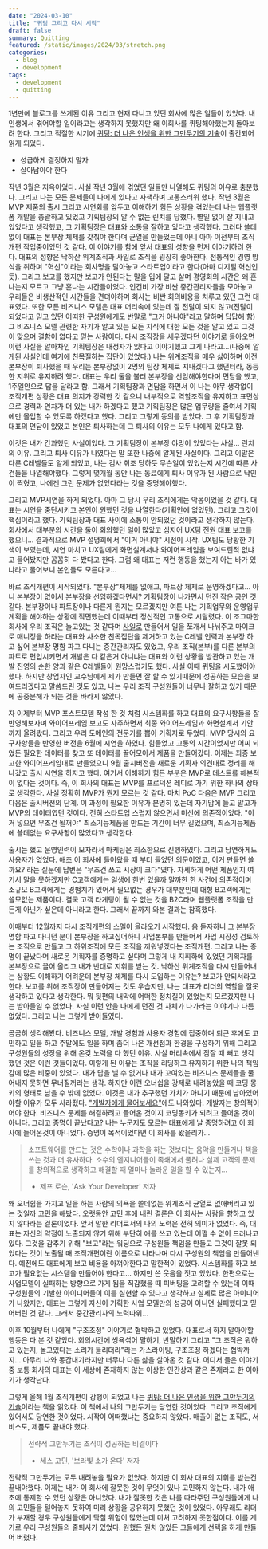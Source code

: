 ```yaml
---
date: "2024-03-10"
title: "퀴팅 그리고 다시 시작"
draft: false
summary: Quitting
featured: /static/images/2024/03/stretch.png
categories:
  - blog
  - development
tags:
  - development
  - quitting
---
```


1년만에 블로그를 쓰게된 이유 그리고 현재 다니고 있던 회사에 많은 일들이 있었다. 내인생에서 겪어야할 일이라고는 생각하지 못했지만 왜 이회사를 퀴팅해야했는지 돌아보려 한다. 그리고 적절한 시기에 [퀴팅: 더 나은 인생을 위한 그만두기의 기술](https://www.aladin.co.kr/shop/wproduct.aspx?itemid=332273102)이 출간되어 읽게 되었다.

- 성급하게 결정하지 말자
- 살아남아야 한다

작년 3월은 지옥이었다. 사실 작년 3월에 겪었던 일들만 나열해도 퀴팅의 이유로 충분했다. 그리고 나는 모든 문제들이 나에게 있다고 자책하며 고통스러워 했다. 작년 3월은 MVP 제품의 출시 그리고 시연회를 앞두고 이해하기 힘든 상황을 겪었는데 나는 웹플랫폼 개발을 총괄하고 있었고 기획팀장의 알 수 없는 린치를 당했다. 별일 없이 잘 지내고 있었다고 생각했고, 그 기획팀장은 대표와 소통을 잘하고 있다고 생각했다. 그러다 쓸데없이 대표는 본부장 체제를 갖춰야 한다며 균열을 만들었는데 아니 아마 이전부터 조직개편 작업중이었던 것 같다. 이 이야기를 함에 앞서 대표의 성향을 먼저 이야기하려 한다. 대표의 성향은 낙하산 위계조직과 사일로 조직을 굉장히 좋아한다. 전통적인 경영 방식을 취하며 "혁신"이라는 회사명을 달아놓고 스타트업이라고 한다(아마 디지털 혁신인 듯). 그리고 보고를 했지만 보고가 안된다는 말을 입에 달고 살며 경영회의 시간은 왜 혼나는지 모르고 그냥 혼나는 시간들이었다. 인건비 가장 비싼 중간관리자들을 모아놓고 우리들은 비생산적인 시간들을 견뎌야하며 회사는 비싼 회의비용을 치루고 있던 그런 대표였다. 또한 모든 비즈니스 모델은 대표 머리속에 있는데 잘 전달이 되지 않고(전달이 되었다고 믿고 있던 어떠한 구성원에게도 반말로 "그거 아니야"라고 말하며 답답해 함) 그 비즈니스 모델 관련한 자기가 알고 있는 모든 지식에 대한 모든 것을 알고 있고 그것이 맞으며 결함이 없다고 믿는 사람이다. 다시 조직장을 세우겠다던 이야기로 돌아오면 이런 사실을 알아차인 기획팀장은 내정자가 있다고 이야기했고 그게 나라고...(나중에 알게된 사실인데 여기에 친목질하는 집단이 있었다.) 나는 위계조직을 매우 싫어하며 이전 본부장이 퇴사했을 때 우리는 본부장없이 2명의 팀장 체제로 지내겠다고 했던터라, 동등한 지위로 유지하려 했다. 대표는 우리 둘을 불러 본부장을 선임해야한다며 면담을 했고, 1주일안으로 답을 달라고 함. 그래서 기획팀장과 면담을 하면서 이 나는 아무 생각없이 조직개편 상황은 대표 의지가 강력한 것 같으니 내부적으로 역할조직을 유지하고 표면상으로 경력과 연차가 더 있는 내가 하겠다고 했고 기획팀장은 많은 업무량을 줄여서 기획에만 몰입할 수 있도록 하겠다고 했다. 그리고 그렇게 동의를 받았다. 그 후 기획팀장과 대표의 면담이 있었고 본인은 퇴사하는데 그 퇴사의 이유는 모두 나에게 있다고 함.

이것은 내가 간과했던 사실이었다. 그 기획팀장이 본부장 야망이 있었다는 사실... 린치의 이유. 그리고 퇴사 이유가 나였다는 말 또한 나중에 알게된 사실이다. 그리고 이말은 다른 C레벨들도 알게 되었고, 나는 검사 취조 당하듯 무슨일이 있었는지 시간에 따른 사건들을 나열해야했다. 그렇게 몇개월 동안 나는 동료에게 퇴사 이유가 된 사람으로 낙인이 찍혔고, 나에겐 그런 문제가 없었다라는 것을 증명해야했다.

그리고 MVP시연을 하게 되었다. 아마 그 당시 우리 조직에게는 악몽이었을 것 같다. 대표는 시연을 중단시키고 본인이 원했던 것을 나열한다(기획안에 없었던). 그리고 그것이 핵심이라고 했다. 기획팀장과 대표 사이에 소통이 안되었던 것이라고 생각하지 않는다. 회사에서 대부분의 시간을 둘이 회의했던 일이 많았고 심지어 UX팀 전원 대표 보고를 했으니... 결과적으로 MVP 설명회에서 "이거 아니야" 시전이 시작. UX팀도 당황한 기색이 보였는데, 시연 마치고 UX팀에게 화면설계서나 와이어프레임을 보여드린적 없냐고 물어봤지만 꼼꼼히 다 봤다고 한다. 그럼 왜 대표는 저런 행동을 했는지 아는 바가 있냐라고 물어보니 본인들도 모른다고...

바로 조직개편이 시작되었다. "본부장"체제를 없애고, 파트장 체제로 운영하겠다고... 아니 본부장이 없어서 본부장을 선임하겠다면서? 기획팀장이 나가면서 던진 작은 공인 것 같다. 본부장이나 파트장이나 다른게 뭔지는 모르겠지만 여튼 나는 기획업무와 운영업무 계획을 해야하는 상황에 직면했는데 이때부터 정신적인 고통으로 시달렸다. 이 조그마한 회사에 우리 조직은 놀고있는 것 같다며 [사일로](https://post.naver.com/viewer/postView.naver?volumeNo=30119590&memberNo=50538240) 만들어서 일을 쪼개서 나눠주고 마이크로 매니징을 하라는 대표와 사소한 친목집단을 제거하고 있는 C레벨 인력과 본부장 하고 싶어 본부장 명함 파고 다니는 중간관리자도 있었고, 우리 조직(본부)를 다른 본부의 파트로 편입시키면서 개발은 다 같은거 아니냐는 대표와 이런 상황을 방관하고 있는 개발 진영의 순한 양과 같은 C레벨들이 원망스럽기도 했다. 사실 이때 퀴팅을 시도했어야 했다. 하지만 창업자인 교수님에게 제가 만들면 잘 할 수 있기때문에 성공하는 모습을 보여드리겠다고 말씀드린 것도 있고, 나는 우리 조직 구성원들이 너무나 잘하고 있기 때문에 공중분해가 되는 것을 바라지 않았다.

자 이제부터 MVP 포스트모템 작성 한 것 처럼 시스템화를 하고 대표의 요구사항들을 잘 반영해보자며 와이어프레임 보고도 자주하면서 최종 와이어프레임과 화면설계서 기안까지 올려봤다. 그리고 우리 도메인의 전문가를 뽑아 기획자로 두었다. MVP 당시의 요구사항들을 반영한 버전을 6월에 시연을 하였다. 힘들었고 고통의 시간이었지만 어찌 되었든 필요한 데이터를 찾고 또 데이터를 끌어모아서 제품을 만들어갔다. 이제는 최종 보고한 와이어프레임대로 만들었으니 9월 출시버전을 새로운 기획자 의견대로 정리를 해나갔고 출시 시연을 하자고 했다. 여기서 이해하기 힘든 부분은 MVP로 테스트를 해본적이 없다는 것이다. 즉, 이 회사의 대표는 MVP를 프로덕션 레디로 가기 위한 하나의 상태로 생각한다. 사실 정확히 MVP가 뭔지 모르는 것 같다. 마치 PoC 다음은 MVP 그리고 다음은 출시버전의 단계. 이 과정이 필요한 이유가 분명히 있는데 자기맘에 들고 말고가 MVP의 데이터였던 것이다. 전혀 스타트업 스럽지 않으면서 미신에 의존적이었다. "이거 넣으면 무조건 될꺼야" 최소기능제품을 만드는 기간이 너무 길었으며, 최소기능제품에 쓸데없는 요구사항이 많았다고 생각한다.

출시는 했고 운영인력이 모자라서 마케팅은 최소한으로 진행하였다. 그리고 당연하게도 사용자가 없었다. 애초 이 회사에 들어왔을 때 부터 들었던 의문이었고, 이거 만들면 쓸까요? 라는 질문에 답변은 "무조건 쓰고 시장이 크다"였다. 자세하게 어떤 제품인지 여기서 말을 못하겠지만 C고객에게는 일생에 한번 있을까 말까한 한 사건에 의존적이며 소규모 B고객에게는 경험치가 있어서 필요없는 경우가 대부분인데 대형 B고객에게는 쓸모없는 제품이다. 결국 고객 타게팅이 될 수 없는 것을 B2C라며 웹플랫폼 조직을 만든게 아닌가 싶은데 아니라고 한다. 그래서 끝까지 와본 결과는 참혹했다.

이때부터 12월까지 다시 조직개편의 스멜이 올라오기 시작했다. 음 듣자하니 그 본부장 명함 파고 다니던 분이 본부장을 하고싶어하니 사업본부를 만들어서 사업 시장성 검토하는 조직으로 만들고 그 하위조직에 모든 조직을 끼워넣겠다는 조직개편. 그리고 나는 증명이 끝났다며 새로온 기획자를 증명하고 싶다며 그렇게 내 지휘하에 있었던 기획자를 본부장으로 끌어 올리고 내가 반대로 지휘를 받는 것. 낙하산 위계조직을 다시 만들어내는 상황도 이해하기 어려운데 본부장 체제를 다시 도입하는 이유는? 보고가 안되서라고 한다. 보고를 위해 조직장이 만들어지는 것도 우습지만, 나는 대표가 리더의 역할을 잘못 생각하고 있다고 생각한다. 뭐 뒷편의 내막에 어떠한 정치질이 있었는지 모르겠지만 나는 받아들일 수 없었다. 사실 이런 안을 나에게 던진 것 자체가 나가라는 이야기나 다름 없었다. 그리고 나는 그렇게 받아들였다.

곰곰히 생각해봤다. 비즈니스 모델, 개발 경험과 사용자 경험에 집중하며 퇴근 후에도 고민하고 일을 하고 주말에도 일을 하며 좀더 나은 개선점과 환경을 구성하기 위해 그리고 구성원들의 성장을 위해 온갖 노력을 다 했던 이유. 사실 머리속에서 잠잘 때 빼고 생각했던 것은 이런 것들이었다. 이렇게 된 이유는 조직을 리딩하고 유지하기 위한 나의 책임감에 많은 비중이 있었다. 내가 답을 낼 수 없거나 내가 꼬여있는 비즈니스 문제들을 풀어내지 못하면 무너질꺼라는 생각. 하지만 이런 오너쉽을 강제로 내려놓았을 때 코딩 몽키의 형태로 남을 수 밖에 없었다. 이것은 내가 추구했던 가치가 아니기 때문에 남아있어야할 이유가 모두 사라졌다. ["개발자에게 물어보세요"](https://www.aladin.co.kr/shop/wproduct.aspx?ItemId=313405468&start=slayer)에도 나와있다. 개발자는 창의적이어야 한다. 비즈니스 문제를 해결하려고 들어온 것이지 코딩몽키가 되려고 들어온 것이 아니다. 그리고 증명이 끝났다고? 나는 누군지도 모르는 대표에게 날 증명하려고 이 회사에 들어온것이 아니었다. 증명이 목적이었다면 이 회사를 왔을리가...

> 소프트웨어를 만드는 것은 수학이나 과학을 하는 것보다는 음악을 만들거나 책을 쓰는 것과 더 유사하다.
> 소수의 엔지니어들이 족쇄에서 풀려나 실제 고객의 문제를 창의적으로 생각하고 해결할 때 얼마나 놀라운 일을 할 수 있는지...
>
> - 제프 로슨, 'Ask Your Developer' 저자

왜 오너쉽을 가지고 일을 하는 사람의 의욕을 쓸데없는 위계조직 균열로 없애버리고 있는 것일까 고민을 해봤다. 오랫동안 고민 후에 내린 결론은 이 회사는 사람을 향하고 있지 않다라는 결론이었다. 앞서 말한 리더로서의 나의 노력은 전혀 의미가 없었다. 즉, 대표는 자신의 약점이 노출되지 않기 위해 부단히 애를 쓰고 있는데 어쩔 수 없이 드러나고 있다. 그것을 감추기 위해 "보고"라는 워딩으로 구성원들 책임을 만들고 그것이 잘못 되었다는 것이 노출될 때 조직개편이란 이름으로 나타나며 다시 구성원의 책임을 만들어낸다. 예전에도 대표에게 보고 비용을 아껴야한다고 말한적이 있었다. 시스템화를 하고 보고가 필요없는 시스템을 만들어야 한다고... 하지만 쓴 웃음을 짓고 있었다. 한편으로는 사업모델이 실패하는 방향으로 가게 됨을 직감했을 때 피버팅을 고려할 수 있는데 이때 구성원들의 기발한 아이디어들이 이를 실현할 수 있다고 생각하고 실제로 많은 아이디어가 나왔지만, 대표는 그렇게 자신이 기획한 사업 모델만의 성공이 아니면 실패했다고 믿어버린 것 같다. 그래서 중간관리자의 노력따위...

이후 10월부터 나에게 "구조조정" 이야기로 협박하고 있었다. 대표로서 하지 말아야할 행동은 다 본 것 같았다. 회의시간에 쌍욕섞어 말하기, 반말하기 그리고 "그 조직은 뭐하고 있는지, 놀고있다는 소리가 들리더라"라는 가스라이팅, 구조조정 하겠다는 협박까지... 아무리 나와 동갑내기라지만 너무나 다른 삶을 살아온 것 같다. 어디서 들은 이야기중 보통 회사의 대표는 이 세상에 존재하지 않는 이상한 인간상과 같은 존재라고 한 이야기가 생각난다.

그렇게 올해 1월 조직개편이 강행이 되었고 나는 [퀴팅: 더 나은 인생을 위한 그만두기의 기술](https://www.aladin.co.kr/shop/wproduct.aspx?itemid=332273102)이라는 책을 읽었다. 이 책에서 나의 그만두기는 당연한 것이었다. 그리고 조직에게 있어서도 당연한 것이었다. 시작이 어떠했냐는 중요하지 않았다. 매출이 없는 조직도, 서비스도, 제품도 끝내야 했다.

> 전략적 그만두기는 조직이 성공하는 비결이다
>
> - 세스 고딘, '보라빛 소가 온다' 저자

전략적 그만두기는 모두 내려놓을 필요가 없었다. 하지만 이 회사 대표의 지휘를 받는건 끝내야했다. 이제는 내가 이 회사에 잘못한 것이 무엇이 있나 고민하지 않는다. 내가 애초에 통제할 수 있던 상황은 아니었다. 내가 잘못한 것은 나를 따라주던 구성원들에게 나의 고민들을 털어놓지 못하여 미리 상황을 공유하지 못했던 것이 있었다. 아무래도 리더가 부재할 경우 구성원들에게 닥칠 위험이 많았는데 미처 고려하지 못한점이다. 이를 계기로 우리 구성원들의 줄퇴사가 있었다. 원했든 원치 않았든 그들에게 선택을 하게 만들어 버렸다.

